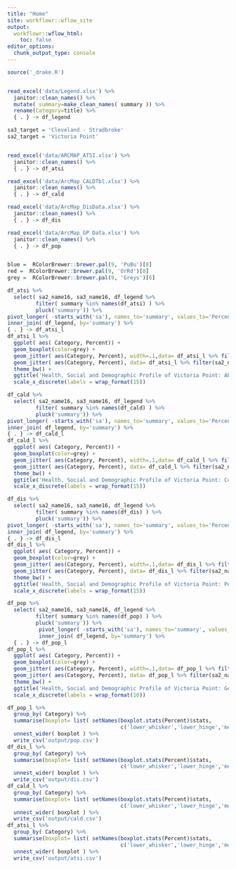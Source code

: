```yaml
---
title: "Home"
site: workflowr::wflow_site
output:
  workflowr::wflow_html:
    toc: false
editor_options:
  chunk_output_type: console
---
```



```r

source('_drake.R')


read_excel('data/Legend.xlsx') %>%
  janitor::clean_names() %>%
  mutate( summary=make_clean_names( summary )) %>%
  rename(Category=title) %>%
  { . } -> df_legend

sa3_target = 'Cleveland - Stradbroke'
sa2_target = 'Victoria Point'


read_excel('data/ARCMAP_ATSI.xlsx') %>%
  janitor::clean_names() %>%
  { . } -> df_atsi

read_excel('data/ArcMap_CALDTbl.xlsx') %>%
  janitor::clean_names() %>%
  { . } -> df_cald

read_excel('data/ArcMap_DisData.xlsx') %>%
  janitor::clean_names() %>%
  { . } -> df_dis

read_excel('data/ArcMap_GP Data.xlsx') %>%
  janitor::clean_names() %>%
  { . } -> df_pop


blue =  RColorBrewer::brewer.pal(9, 'PuBu')[8]
red =  RColorBrewer::brewer.pal(9, 'OrRd')[8]
grey =  RColorBrewer::brewer.pal(9, 'Greys')[6]

df_atsi %>%
  select( sa2_name16, sa3_name16, df_legend %>%
         filter( summary %in% names(df_atsi) ) %>%
         pluck('summary')) %>%
pivot_longer( -starts_with('sa'), names_to='summary', values_to='Percent') %>%
inner_join( df_legend, by='summary') %>%
{ . } -> df_atsi_l
df_atsi_l %>%
  ggplot( aes( Category, Percent)) +
  geom_boxplot(color=grey) +
  geom_jitter( aes(Category, Percent), width=.1,data= df_atsi_l %>% filter(sa3_name16==sa3_target), color = blue) +
  geom_jitter( aes(Category, Percent), data= df_atsi_l %>% filter(sa2_name16==sa2_target), color = red) +
  theme_bw() +
  ggtitle('Health, Social and Demographic Profile of Victoria Point: Aboriginal and/or Torres Strait Islander People') +
  scale_x_discrete(labels = wrap_format(15))

df_cald %>%
  select( sa2_name16, sa3_name16, df_legend %>%
         filter( summary %in% names(df_cald) ) %>%
         pluck('summary')) %>%
pivot_longer( -starts_with('sa'), names_to='summary', values_to='Percent') %>%
inner_join( df_legend, by='summary') %>%
{ . } -> df_cald_l
df_cald_l %>%
  ggplot( aes( Category, Percent)) +
  geom_boxplot(color=grey) +
  geom_jitter( aes(Category, Percent), width=.1,data= df_cald_l %>% filter(sa3_name16==sa3_target), color = blue) +
  geom_jitter( aes(Category, Percent), data= df_cald_l %>% filter(sa2_name16==sa2_target), color = red) +
  theme_bw() +
  ggtitle('Health, Social and Demographic Profile of Victoria Point: Culturally and/or Linguistically Diverse People') +
  scale_x_discrete(labels = wrap_format(15))

df_dis %>%
  select( sa2_name16, sa3_name16, df_legend %>%
         filter( summary %in% names(df_dis) ) %>%
         pluck('summary')) %>%
pivot_longer( -starts_with('sa'), names_to='summary', values_to='Percent') %>%
inner_join( df_legend, by='summary') %>%
{ . } -> df_dis_l
df_dis_l %>%
  ggplot( aes( Category, Percent)) +
  geom_boxplot(color=grey) +
  geom_jitter( aes(Category, Percent), width=.1,data= df_dis_l %>% filter(sa3_name16==sa3_target), color = blue) +
  geom_jitter( aes(Category, Percent), data= df_dis_l %>% filter(sa2_name16==sa2_target), color = red) +
  theme_bw() +
  ggtitle('Health, Social and Demographic Profile of Victoria Point: People with Disability') +
  scale_x_discrete(labels = wrap_format(15))

df_pop %>%
  select( sa2_name16, sa3_name16, df_legend %>%
         filter( summary %in% names(df_pop) ) %>%
         pluck('summary')) %>%
          pivot_longer( -starts_with('sa'), names_to='summary', values_to='Percent') %>%
          inner_join( df_legend, by='summary') %>%
  { . } -> df_pop_l
df_pop_l %>%
  ggplot( aes( Category, Percent)) +
  geom_boxplot(color=grey) +
  geom_jitter( aes(Category, Percent), width=.1,data= df_pop_l %>% filter(sa3_name16==sa3_target), color = blue) +
  geom_jitter( aes(Category, Percent), data= df_pop_l %>% filter(sa2_name16==sa2_target), color = red) +
  theme_bw() +
  ggtitle('Health, Social and Demographic Profile of Victoria Point: General Population') +
  scale_x_discrete(labels = wrap_format(10))

df_pop_l %>%
  group_by( Category) %>%
  summarise(boxplot= list( setNames(boxplot.stats(Percent)$stats,
                                    c('lower_whisker','lower_hinge','median','upper_hinge','upper_whisker') ) ), sd = sd(Percent)   ) %>%
  unnest_wider( boxplot ) %>%
  write_csv('output/pop.csv')
df_dis_l %>%
  group_by( Category) %>%
  summarise(boxplot= list( setNames(boxplot.stats(Percent)$stats,
                                    c('lower_whisker','lower_hinge','median','upper_hinge','upper_whisker') ) ), sd = sd(Percent)   ) %>%
  unnest_wider( boxplot ) %>%
  write_csv('output/dis.csv')
df_cald_l %>%
  group_by( Category) %>%
  summarise(boxplot= list( setNames(boxplot.stats(Percent)$stats,
                                    c('lower_whisker','lower_hinge','median','upper_hinge','upper_whisker') ) ), sd = sd(Percent)   ) %>%
  unnest_wider( boxplot ) %>%
  write_csv('output/cald.csv')
df_atsi_l %>%
  group_by( Category) %>%
  summarise(boxplot= list( setNames(boxplot.stats(Percent)$stats,
                                    c('lower_whisker','lower_hinge','median','upper_hinge','upper_whisker') ) ), sd = sd(Percent)   ) %>%
  unnest_wider( boxplot ) %>%
  write_csv('output/atsi.csv')





```

